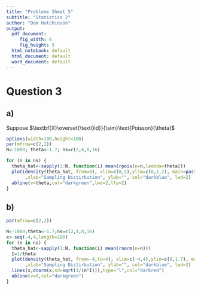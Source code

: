 ```yaml
---
title: "Problems Sheet 5"
subtitle: "Statistics 2"
author: "Dom Hutchinson"
output:
  pdf_document: 
     fig_width: 6
     fig_height: 5
  html_notebook: default
  html_document: default
  word_document: default
---
```


# Question 3
## a)
Suppose $\textbf{X}\overset{\text{iid}}{\sim}\text{Poisson}(\theta)$
```r
options(width=100,height=100)
par(mfrow=c(2,2))
N<-1000; theta<-1.7; ns=c(2,4,8,16)

for (n in ns) {
  theta_hat<-sapply(1:N, function(i) mean(rpois(n=n,lambda=theta)))
  plot(density(theta_hat, from=0), xlim=c(0,5),ylim=c(0,1.2), main=paste("theta=",theta,",n=",n)
       ,xlab="Sampling Distirbution", ylab="", col="darkblue", lwd=2)
  abline(v=theta,col="darkgreen",lwd=2,lty=2)
}
```

## b)
```r
par(mfrow=c(2,2))

N<-1000;theta<-1.7;ns=c(2,4,8,16)
x<-seq(-4,4,length=100)
for (n in ns) {
  theta_hat<-sapply(1:N, function(i) mean(rnorm(n=n)))
  I=1/theta
  plot(density(theta_hat, from=-4,to=4), xlim=c(-4,4),ylim=c(0,1.7), main=paste("theta=",theta,",n=",n)
       ,xlab="Sampling Distirbution", ylab="", col="darkblue", lwd=2)
  lines(x,dnorm(x,sd=sqrt(1/(n*I))),type="l",col="darkred")
  abline(v=0,col="darkgreen")
}
```